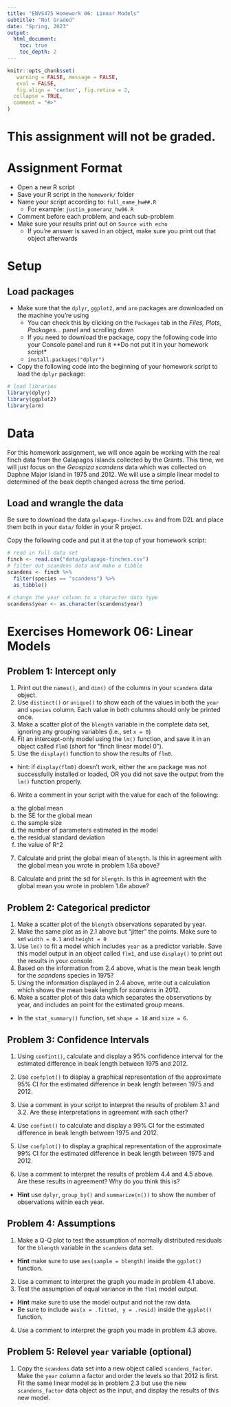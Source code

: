 ```yaml
---
title: "ENVS475 Homework 06: Linear Models"
subtitle: "Not Graded"
date: "Spring, 2023"
output: 
  html_document:
    toc: true
    toc_depth: 2
---
```


```r
knitr::opts_chunk$set(
   warning = FALSE, message = FALSE,
   eval = FALSE,
   fig.align = 'center', fig.retina = 2,
  collapse = TRUE,
  comment = "#>"
)
```

# This assignment will not be graded.

# Assignment Format

* Open a new R script
* Save your R script in the `homework/` folder
* Name your script according to: `full_name_hw##.R`
  + For example: `justin_pomeranz_hw06.R`
* Comment before each problem, and each sub-problem
* Make sure your results print out on `Source with echo`
  + If you're answer is saved in an object, make sure you print out that object afterwards
  
# Setup

## Load packages

* Make sure that the `dplyr`, `ggplot2`, and `arm` packages are downloaded on the machine you're using
  + You can check this by clicking on the `Packages` tab in the *Files, Plots, Packages...* panel and scrolling down
  + If you need to download the package, copy the following code into your Console panel and run it **Do not put it in your homework script*
  + `install.packages("dplyr")` 
* Copy the following code into the beginning of your homework script to load the `dplyr` package:
```r
# load libraries
library(dplyr)
library(ggplot2)
library(arm)
```

# Data

For this homework assignment, we will once again be working with the real finch data from the Galapagos Islands collected by the Grants. This time, we will just focus on the *Geospiza scandens* data which was collected on Daphne Major Island in 1975 and 2012. We will use a simple linear model to determined of the beak depth changed across the time period. 

## Load and wrangle the data

Be sure to download the data `galapago-finches.csv` and from D2L and place them both in your `data/` folder in your R project. 

Copy the following code and put it at the top of your homework script:

```r
# read in full data set
finch <- read.csv("data/galapago-finches.csv")
# filter out scandens data and make a tibble
scandens <- finch %>%
  filter(species == "scandens") %>%
  as_tibble()

# change the year column to a character data type
scandens$year <- as.character(scandens$year)

```



# Exercises Homework 06: Linear Models

## Problem 1: Intercept only

1. Print out the `names()`, and `dim()` of the columns in your `scandens` data object.  
2. Use `distinct()` or `unique()` to show each of the values in both the `year` and `species` column. Each value in both columns should only be printed once.  
3. Make a scatter plot of the `blength` variable in the complete data set, ignoring any grouping variables (i.e., set `x = 0`)  
4. Fit an intercept-only model using the `lm()` function, and save it in an object called `flm0` (short for "finch linear model 0").  
5. Use the `display()` function to show the results of `flm0`.  
  + hint: if `display(flm0)` doesn't work, either the `arm` package was not successfully installed or loaded, OR you did not save the output from the `lm()` function properly.  
  
6. Write a comment in your script with the value for each of the following: 
  a. the global mean  
  b. the SE for the global mean  
  c. the sample size  
  d. the number of parameters estimated in the model  
  e. the residual standard deviation  
  f. the value of R^2  
  
7. Calculate and print the global mean of `blength`. Is this in agreement with the global mean you wrote in problem 1.6a  above?  

8. Calculate and print the sd for `blength`. Is this in agreement with the global mean you wrote in problem 1.6e above?  

## Problem 2: Categorical predictor  

1. Make a scatter plot of the `blength` observations separated by year.  
2. Make the same plot as in 2.1 above but "jitter" the points. Make sure to set `width = 0.1` and `height = 0`  
3. Use `lm()` to fit a model which includes `year` as a predictor variable. Save this model output in an object called `flm1`, and use `display()` to print out the results in your console.  
5. Based on the information from 2.4 above, what is the mean beak length for the *scandens* species in 1975?  
6. Using the information displayed in 2.4 above, write out a calculation which shows the mean beak length for *scandens* in 2012.  
7. Make a scatter plot of this data which separates the observations by year, and includes an point for the estimated group means.  
  + In the `stat_summary()` function, set `shape = 18` and `size = 6`.  
  
## Problem 3: Confidence Intervals  
1. Using `confint()`, calculate and display a 95% confidence interval for the estimated difference in beak length between 1975 and 2012.  
2. Use `coefplot()` to display a graphical representation of the approximate 95% CI for the estimated difference in beak length between 1975 and 2012.  

3. Use a comment in your script to interpret the results of problem 3.1 and 3.2. Are these interpretations in agreement with each other?  

4. Use `confint()` to calculate and display a 99% CI for the estimated difference in beak length between 1975 and 2012.  
5. Use `coefplot()` to display a graphical representation of the approximate 99% CI for the estimated difference in beak length between 1975 and 2012.  
6. Use a comment to interpret the results of problem 4.4 and 4.5 above. Are these results in agreement? Why do you think this is?  
+ **Hint** use `dplyr`, `group_by()` and `summarize(n())` to show the number of observations within each year.  

## Problem 4: Assumptions  

1. Make a Q-Q plot to test the assumption of normally distributed residuals for the `blength` variable in the `scandens` data set.  
  + **Hint** make sure to use `aes(sample = blength)` inside the `ggplot()` function.  
2. Use a comment to interpret the graph you made in problem 4.1 above.  
3. Test the assumption of equal variance in the `flm1` model output.  
  + **Hint** make sure to use the model output and not the raw data.  
  + Be sure to include `aes(x = .fitted, y = .resid)` inside the `ggplot()` function.  
4. Use a comment to interpret the graph you made in problem 4.3 above.  

## Problem 5: Relevel `year` variable (optional)
1. Copy the `scandens` data set into a new object called `scandens_factor`. Make the `year` column a factor and order the levels so that 2012 is first. Fit the same linear model as in problem 2.3 but use the new `scandens_factor` data object as the input, and display the results of this new model.  


